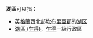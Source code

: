 '''湖區'''可以指：
* [[英格蘭|英格蘭]]西北部[[坎布里亞郡|坎布里亞郡]]的[[湖区|湖区]]
* [[湖區_(乍得)|湖區 (乍得)]]，[[乍得|乍得]]一級行政區
{{消歧义|H|Cat=二字地名消歧义}}